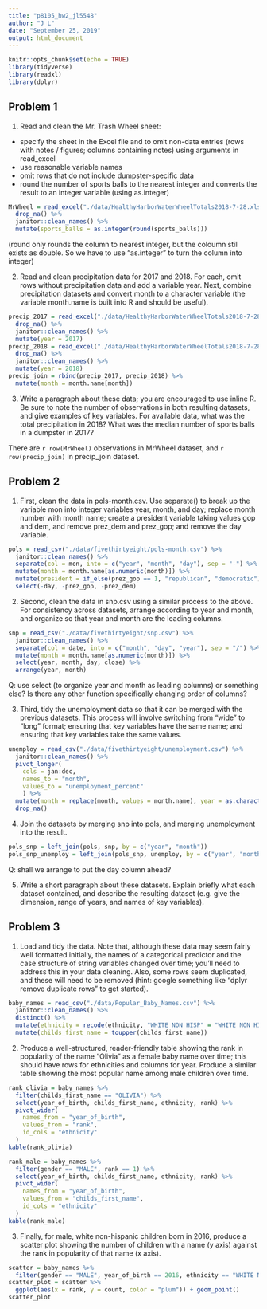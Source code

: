 ```yaml
---
title: "p8105_hw2_jl5548"
author: "J L"
date: "September 25, 2019"
output: html_document
---
```


```r
knitr::opts_chunk$set(echo = TRUE)
library(tidyverse)
library(readxl)
library(dplyr)
```


## Problem 1

1. Read and clean the Mr. Trash Wheel sheet:
* specify the sheet in the Excel file and to omit non-data entries (rows with notes / figures; columns containing notes) using arguments in read_excel
* use reasonable variable names
* omit rows that do not include dumpster-specific data
* round the number of sports balls to the nearest integer and converts the result to an integer variable (using as.integer)

```r
MrWheel = read_excel("./data/HealthyHarborWaterWheelTotals2018-7-28.xlsx", sheet = "Mr. Trash Wheel", range = "A2:N336") %>% 
  drop_na() %>% 
  janitor::clean_names() %>% 
  mutate(sports_balls = as.integer(round(sports_balls)))
```
(round only rounds the column to nearest integer, but the coloumn still exists as double. So we have to use "as.integer" to turn the column into integer)

2. Read and clean precipitation data for 2017 and 2018. For each, omit rows without precipitation data and add a variable year. Next, combine precipitation datasets and convert month to a character variable (the variable month.name is built into R and should be useful).

```r
precip_2017 = read_excel("./data/HealthyHarborWaterWheelTotals2018-7-28.xlsx", sheet = "2017 Precipitation", range = "A2:B14") %>% 
  drop_na() %>% 
  janitor::clean_names() %>% 
  mutate(year = 2017) 
precip_2018 = read_excel("./data/HealthyHarborWaterWheelTotals2018-7-28.xlsx", sheet = "2018 Precipitation", range = "A2:B14") %>% 
  drop_na() %>% 
  janitor::clean_names() %>% 
  mutate(year = 2018) 
precip_join = rbind(precip_2017, precip_2018) %>% 
  mutate(month = month.name[month])
```

3. Write a paragraph about these data; you are encouraged to use inline R. Be sure to note the number of observations in both resulting datasets, and give examples of key variables. For available data, what was the total precipitation in 2018? What was the median number of sports balls in a dumpster in 2017?

  There are `r row(MrWheel)` observations in MrWheel dataset, and `r row(precip_join)` in precip_join dataset. 



## Problem 2

1. First, clean the data in pols-month.csv. Use separate() to break up the variable mon into integer variables year, month, and day; replace month number with month name; create a president variable taking values gop and dem, and remove prez_dem and prez_gop; and remove the day variable.

```r
pols = read_csv("./data/fivethirtyeight/pols-month.csv") %>% 
  janitor::clean_names() %>%
  separate(col = mon, into = c("year", "month", "day"), sep = "-") %>% 
  mutate(month = month.name[as.numeric(month)]) %>% 
  mutate(president = if_else(prez_gop == 1, "republican", "democratic")) %>% 
  select(-day, -prez_gop, -prez_dem)
```

2. Second, clean the data in snp.csv using a similar process to the above. For consistency across datasets, arrange according to year and month, and organize so that year and month are the leading columns.

```r
snp = read_csv("./data/fivethirtyeight/snp.csv") %>% 
  janitor::clean_names() %>%
  separate(col = date, into = c("month", "day", "year"), sep = "/") %>% 
  mutate(month = month.name[as.numeric(month)]) %>% 
  select(year, month, day, close) %>% 
  arrange(year, month)
```
Q: use select (to organize year and month as leading columns) or something else? Is there any other function specifically changing order of columns?

3. Third, tidy the unemployment data so that it can be merged with the previous datasets. This process will involve switching from “wide” to “long” format; ensuring that key variables have the same name; and ensuring that key variables take the same values.

```r
unemploy = read_csv("./data/fivethirtyeight/unemployment.csv") %>% 
  janitor::clean_names() %>%
  pivot_longer(
    cols = jan:dec,
    names_to = "month",
    values_to = "unemployment_percent"
    ) %>% 
  mutate(month = replace(month, values = month.name), year = as.character(year)) %>% 
  drop_na()
```

4. Join the datasets by merging snp into pols, and merging unemployment into the result.

```r
pols_snp = left_join(pols, snp, by = c("year", "month"))
pols_snp_unemploy = left_join(pols_snp, unemploy, by = c("year", "month"))
```
Q: shall we arrange to put the day column ahead?

5. Write a short paragraph about these datasets. Explain briefly what each dataset contained, and describe the resulting dataset (e.g. give the dimension, range of years, and names of key variables).




## Problem 3
1. Load and tidy the data. Note that, although these data may seem fairly well formatted initially, the names of a categorical predictor and the case structure of string variables changed over time; you’ll need to address this in your data cleaning. Also, some rows seem duplicated, and these will need to be removed (hint: google something like “dplyr remove duplicate rows” to get started).

```r
baby_names = read_csv("./data/Popular_Baby_Names.csv") %>% 
  janitor::clean_names() %>% 
  distinct() %>% 
  mutate(ethnicity = recode(ethnicity, "WHITE NON HISP" = "WHITE NON HISPANIC", "BLACK NON HISP" = "BLACK NON HISPANIC", "ASIAN AND PACI" = "ASIAN AND PACIFIC ISLANDER")) %>% 
  mutate(childs_first_name = toupper(childs_first_name)) 
```

2. Produce a well-structured, reader-friendly table showing the rank in popularity of the name “Olivia” as a female baby name over time; this should have rows for ethnicities and columns for year. Produce a similar table showing the most popular name among male children over time.

```r
rank_olivia = baby_names %>% 
  filter(childs_first_name == "OLIVIA") %>% 
  select(year_of_birth, childs_first_name, ethnicity, rank) %>% 
  pivot_wider(
    names_from = "year_of_birth",
    values_from = "rank", 
    id_cols = "ethnicity"
  )
kable(rank_olivia)

rank_male = baby_names %>% 
  filter(gender == "MALE", rank == 1) %>% 
  select(year_of_birth, childs_first_name, ethnicity, rank) %>% 
  pivot_wider(
    names_from = "year_of_birth",
    values_from = "childs_first_name", 
    id_cols = "ethnicity"
  )
kable(rank_male)
```

3. Finally, for male, white non-hispanic children born in 2016, produce a scatter plot showing the number of children with a name (y axis) against the rank in popularity of that name (x axis).

```r
scatter = baby_names %>% 
  filter(gender == "MALE", year_of_birth == 2016, ethnicity == "WHITE NON HISPANIC")
scatter_plot = scatter %>% 
  ggplot(aes(x = rank, y = count, color = "plum")) + geom_point()
scatter_plot
```


